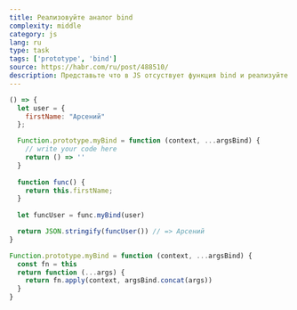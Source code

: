 ```yaml
---
title: Реализовуйте аналог bind
complexity: middle
category: js
lang: ru
type: task
tags: ['prototype', 'bind']
source: https://habr.com/ru/post/488510/
description: Представьте что в JS отсуствует функция bind и реализуйте ее самостоятельно c помощью прототипов
---
```


```jsx example
() => {
  let user = {
    firstName: "Арсений"
  };

  Function.prototype.myBind = function (context, ...argsBind) {
    // write your code here
    return () => ''
  }
  
  function func() {
    return this.firstName;
  }
  
  let funcUser = func.myBind(user)

  return JSON.stringify(funcUser()) // => Арсений
}
```

```js answer
Function.prototype.myBind = function (context, ...argsBind) {
  const fn = this
  return function (...args) {
    return fn.apply(context, argsBind.concat(args))
  }
}
```
